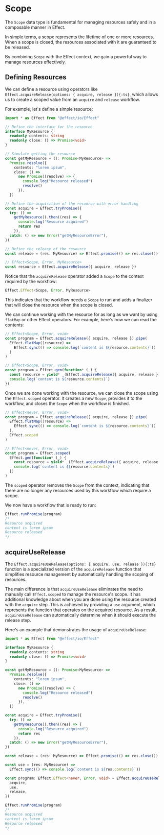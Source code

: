 
# Scope

The `Scope` data type is fundamental for managing resources safely and in a composable manner in Effect.

In simple terms, a scope represents the lifetime of one or more resources. When a scope is closed, the resources associated with it are guaranteed to be released.

By combining `Scope` with the Effect context, we gain a powerful way to manage resources effectively.

## Defining Resources

We can define a resource using operators like `Effect.acquireRelease(options: { acquire, release }){:ts}`, which allows us to create a scoped value from an `acquire` and `release` workflow.

For example, let's define a simple resource:

```ts
import * as Effect from "@effect/io/Effect"

// Define the interface for the resource
interface MyResource {
  readonly contents: string
  readonly close: () => Promise<void>
}

// Simulate getting the resource
const getMyResource = (): Promise<MyResource> =>
  Promise.resolve({
    contents: "lorem ipsum",
    close: () =>
      new Promise((resolve) => {
        console.log("Resource released")
        resolve()
      }),
  })

// Define the acquisition of the resource with error handling
const acquire = Effect.tryPromise({
  try: () =>
    getMyResource().then((res) => {
      console.log("Resource acquired")
      return res
    }),
  catch: () => new Error("getMyResourceError"),
})

// Define the release of the resource
const release = (res: MyResource) => Effect.promise(() => res.close())

// Effect<Scope, Error, MyResource>
const resource = Effect.acquireRelease({ acquire, release })
```

Notice that the `acquireRelease` operator added a `Scope` to the context required by the workflow:

```ts /Scope/
Effect.Effect<Scope, Error, MyResource>
```

This indicates that the workflow needs a `Scope` to run and adds a finalizer that will close the resource when the scope is closed.

We can continue working with the resource for as long as we want by using `flatMap` or other Effect operators. For example, here's how we can read the contents:

<Tabs>
<Tab>

```ts
// Effect<Scope, Error, void>
const program = Effect.acquireRelease({ acquire, release }).pipe(
  Effect.flatMap((resource) =>
    Effect.sync(() => console.log(`content is ${resource.contents}`))
  )
)
```

</Tab>
<Tab>

```ts
// Effect<Scope, Error, void>
const program = Effect.gen(function* (_) {
  const resource = yield* _(Effect.acquireRelease({ acquire, release }))
  console.log(`content is ${resource.contents}`)
})
```

</Tab>
</Tabs>

Once we are done working with the resource, we can close the scope using the `Effect.scoped` operator. It creates a new `Scope`, provides it to the workflow, and closes the `Scope` when the workflow is finished.

<Tabs>
<Tab>

```ts /Effect.scoped/
// Effect<never, Error, void>
const program = Effect.acquireRelease({ acquire, release }).pipe(
  Effect.flatMap((resource) =>
    Effect.sync(() => console.log(`content is ${resource.contents}`))
  ),
  Effect.scoped
)
```

</Tab>
<Tab>

```ts /Effect.scoped/
// Effect<never, Error, void>
const program = Effect.scoped(
  Effect.gen(function* (_) {
    const resource = yield* _(Effect.acquireRelease({ acquire, release }))
    console.log(`content is ${resource.contents}`)
  })
)
```

</Tab>
</Tabs>

The `scoped` operator removes the `Scope` from the context, indicating that there are no longer any resources used by this workflow which require a scope.

We now have a workflow that is ready to run:

```ts
Effect.runPromise(program)
/*
Resource acquired
content is lorem ipsum
Resource released
*/
```

## acquireUseRelease

The `Effect.acquireUseRelease(options: { acquire, use, release }){:ts}` function is a specialized version of the `acquireRelease` function that simplifies resource management by automatically handling the scoping of resources.

The main difference is that `acquireUseRelease` eliminates the need to manually call `Effect.scoped` to manage the resource's scope. It has additional knowledge about when you are done using the resource created with the `acquire` step. This is achieved by providing a `use` argument, which represents the function that operates on the acquired resource. As a result, `acquireUseRelease` can automatically determine when it should execute the release step.

Here's an example that demonstrates the usage of `acquireUseRelease`:

```ts {29-36}
import * as Effect from "@effect/io/Effect"

interface MyResource {
  readonly contents: string
  readonly close: () => Promise<void>
}

const getMyResource = (): Promise<MyResource> =>
  Promise.resolve({
    contents: "lorem ipsum",
    close: () =>
      new Promise((resolve) => {
        console.log("Resource released")
        resolve()
      }),
  })

const acquire = Effect.tryPromise({
  try: () =>
    getMyResource().then((res) => {
      console.log("Resource acquired")
      return res
    }),
  catch: () => new Error("getMyResourceError"),
})

const release = (res: MyResource) => Effect.promise(() => res.close())

const use = (res: MyResource) =>
  Effect.sync(() => console.log(`content is ${res.contents}`))

const program: Effect.Effect<never, Error, void> = Effect.acquireUseRelease({
  acquire,
  use,
  release,
})

Effect.runPromise(program)
/*
Resource acquired
content is lorem ipsum
Resource released
*/
```
